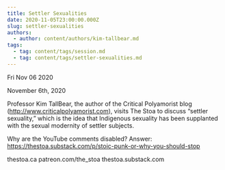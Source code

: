 ```yaml
---
title: Settler Sexualities
date: 2020-11-05T23:00:00.000Z
slug: settler-sexualities
authors:
  - author: content/authors/kim-tallbear.md
tags:
  - tag: content/tags/session.md
  - tag: content/tags/settler-sexualities.md
---
```






Fri Nov 06 2020

November 6th, 2020

Professor Kim TallBear, the author of the Critical Polyamorist blog (http://www.criticalpolyamorist.com), visits The Stoa to discuss “settler sexuality,” which is the idea that Indigenous sexuality has been supplanted with the sexual modernity of settler subjects.

Why are the YouTube comments disabled? Answer: https://thestoa.substack.com/p/stoic-punk-or-why-you-should-stop

thestoa.ca
patreon.com/the_stoa
thestoa.substack.com


